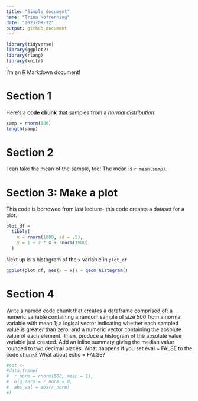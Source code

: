 ```yaml
---
title: "Simple document"
name: "Trina Hofrenning"
date: "2023-09-12"
output: github_document
---
```


```r
library(tidyverse)
library(ggplot2)
library(rlang)
library(knitr)
```

I'm an R Markdown document! 

# Section 1

Here's a **code chunk** that samples from 
a _normal distribution_:

```r
samp = rnorm(100)
length(samp)
```

# Section 2

I can take the mean of the sample, too!
The mean is `r mean(samp)`.

# Section 3: Make a plot

This code is borrowed from last lecture- this code creates a dataset for a plot.

```r
plot_df = 
  tibble(
    x = rnorm(1000, sd = .5),
    y = 1 + 2 * x + rnorm(1000)
  )
```

Next up is a histogram of the `x` variable in `plot_df`

```r
ggplot(plot_df, aes(x = x)) + geom_histogram()
```

  
# Section 4

Write a named code chunk that creates a dataframe comprised of: a numeric variable containing a random sample of size 500 from a normal variable with mean 1; a logical vector indicating whether each sampled value is greater than zero; and a numeric vector containing the absolute value of each element. Then, produce a histogram of the absolute value variable just created. Add an inline summary giving the median value rounded to two decimal places. What happens if you set eval = FALSE to the code chunk? What about echo = FALSE?

```r
#set <-
#data.frame(
#  r_norm = rnorm(500, mean = 1),
#  big_zero = r_norm > 0,
#  abs_val = abs(r_norm)
#)
```

  
  